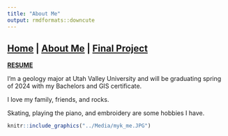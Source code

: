 ```yaml
---
title: "About Me"
output: rmdformats::downcute
---
```


## **[Home](http://Noahjc26.github.io/index.html)** | **[About Me](http://Noahjc26.github.io/about_me/index.html)** | **[Final Project](http://Noahjc26.github.io/final_project/index.html)**

**[RESUME](http://Noahjc26.github.io/resume/CV_pagedown_short.html)**

I'm a geology major at Utah Valley University and will be graduating spring of 2024 with my Bachelors and GIS certificate. 

I love my family, friends, and rocks.

Skating, playing the piano, and embroidery are some hobbies I have.


```r
knitr::include_graphics("../Media/myk_me.JPG")
```

